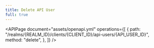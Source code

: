 ```yaml
---
title: Delete API User
full: true
---
```


<APIPage
  document="assets/openapi.yml"
  operations={[
    {
      path: "/realms/{REALM_ID}/clients/{CLIENT_ID}/api-users/{API_USER_ID}",
      method: "delete",
    },
  ]}
/>
